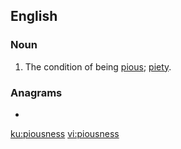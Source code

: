 ==English==

===Noun===
{{en-noun|-|es}}

# The condition of being [[pious]]; [[piety]].

===Anagrams===
* {{l|en|soupiness}}

[[ku:piousness]]
[[vi:piousness]]